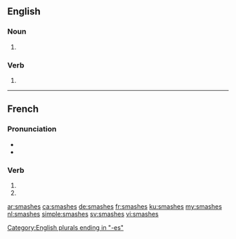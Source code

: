 {{also|smashés}}
==English==

===Noun===
{{head|en|noun plural form}}

# {{plural of|smash|lang=en}}

===Verb===
{{head|en|verb form}}

# {{en-third-person singular of|smash}}

[[Category:English plurals ending in "-es"]]

----

==French==

===Pronunciation===
* {{IPA|lang=fr|/smaʃ/}}
* {{homophones|lang=fr|smashe|smashent}}

===Verb===
{{fr-verb-form}}

# {{inflection of|smasher||2|s|pres|indc|lang=fr}}
# {{inflection of|smasher||2|s|pres|subj|lang=fr}}

[[ar:smashes]]
[[ca:smashes]]
[[de:smashes]]
[[fr:smashes]]
[[ku:smashes]]
[[my:smashes]]
[[nl:smashes]]
[[simple:smashes]]
[[sv:smashes]]
[[vi:smashes]]
